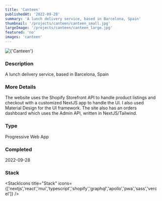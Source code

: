 ```yaml
---
title: 'Canteen'
publishedAt: '2022-09-28'
summary: 'A lunch delivery service, based in Barcelona, Spain'
thumbnail: '/projects/canteen/canteen_small.jpg'
largeImage: '/projects/canteen/canteen_large.jpg'
featured: 'no'
images: 'canteen'
---
```


<div className="relative w-full h-[400px] sm:h-[600px] md:h-[760px] lg:h-[920px]">
  <Image
    alt={'Canteen'}
    src={'/projects/canteen/canteen.jpg'}
    sizes="(max-width: 640px) 100%, 100%"
    fill={true}
    priority
    style={{
      objectFit: 'contain'
    }}
  />
</div>

### Description

A lunch delivery service, based in Barcelona, Spain

### More Details

The website uses the Shopify Storefront API to handle product listings and checkout with a customized NextJS app to handle the UI. I also used Material Design for the UI framework. The site also has an orders dashboard which uses the Admin API, written in NextJS/Tailwind.

### Type

Progressive Web App


### Completed
2022-09-28



### Stack

<StackIcons
  title="Stack"
  icons={['nextjs','react','mui','typescript','shopify','graphql','apollo','pwa','sass','vercel']}
  />
